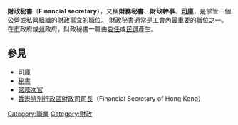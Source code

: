 '''財政秘書'''（'''Financial secretary'''），又稱'''財務秘書'''、'''財政幹事'''、'''[[司庫|司庫]]'''，是掌管一個公營或私營[[组织_(社会学)|組織]]的[[財政|財政]]事宜的職位。 財政秘書通常是[[工會|工會]]內最重要的職位之一。 在[[市|市]]政府或[[州|州]]政府，財政秘書一職由[[委任|委任]]或[[民選|民選]]產生。

==參見==
* [[司庫|司庫]]
* [[秘書|秘書]]
* [[常務次官|常務次官]]
* [[香港特別行政區財政司司長|香港特別行政區財政司司長]]（Financial Secretary of Hong Kong）

[[Category:職業|Category:職業]]

[[Category:財政|Category:財政]]

{{job-stub}}